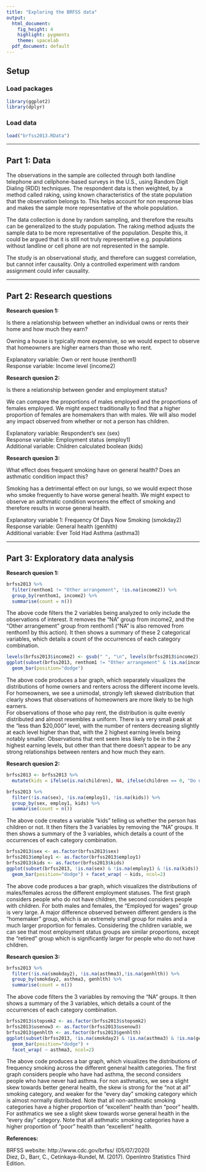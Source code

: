 ---
title: "Exploring the BRFSS data"
output:
  html_document:
    fig_height: 4
    highlight: pygments
    theme: spacelab
  pdf_document: default
---

## Setup

### Load packages

```{r load-packages, message = FALSE}
library(ggplot2)
library(dplyr)
```

### Load data

```{r load-data}
load("brfss2013.RData")
```


* * *

## Part 1: Data

The observations in the sample are collected through both landline telephone and cellphone-based surveys in the U.S., using Random Digit Dialing (RDD) techniques. The respondent data is then weighted, by a method called raking, using known characteristics of the state population that the observation belongs to. This helps account for non response bias and makes the sample more representative of the whole population.

The data collection is done by random sampling, and therefore the results can be generalized to the study population. The raking method adjusts the sample data to be more representative of the population. Despite this, it could be argued that it is still not truly representative e.g. populations without landline or cell phone are not represented in the sample.

The study is an observational study, and therefore can suggest correlation, but cannot infer causality. Only a controlled experiment with random assignment could infer causality.

* * *

## Part 2: Research questions

**Research quesion 1:**

Is there a relationship between whether an individual owns or rents their home and how much they earn?

Owning a house is typically more expensive, so we would expect to observe that homeowners are higher earners than those who rent.

Explanatory variable: Own or rent house (renthom1)  
Response variable: Income level (income2)  


**Research quesion 2:**

Is there a relationship between gender and employment status?

We can compare the proportions of males employed and the proportions of females employed. We might expect traditionally to find that a higher proportion of females are homemakers than with males. We will also model any impact observed from whether or not a person has children.  

Explanatory variable: Respondent's sex (sex)  
Response variable: Employment status (employ1)  
Additional variable: Children calculated boolean (kids)  


**Research quesion 3:**

What effect does frequent smoking have on general health? Does an asthmatic condition impact this?

Smoking has a detrimental effect on our lungs, so we would expect those who smoke frequently to have worse general health. We might expect to observe an asthmatic condition worsens the effect of smoking and therefore results in worse general health.


Explanatory variable 1: Frequency Of Days Now Smoking (smokday2)  
Response variable: General health (genhlth)  
Additional variable: Ever Told Had Asthma (asthma3)

* * *

## Part 3: Exploratory data analysis

**Research quesion 1:**

```{r question 1: Numerical Summary}
brfss2013 %>% 
  filter(renthom1 != "Other arrangement", !is.na(income2)) %>%
  group_by(renthom1, income2) %>% 
  summarise(count = n())
```

The above code filters the 2 variables being analyzed to only include the observations of interest. It removes the "NA" group from income2, and the "Other arrangement" group from renthom1 ("NA" is also removed from renthom1 by this action). It then shows a summary of these 2 categorical variables, which details a count of the occurrences of each category combination.


```{r question 1: Visual Summary}
levels(brfss2013$income2) <- gsub(" ", "\n", levels(brfss2013$income2))
ggplot(subset(brfss2013, renthom1 != "Other arrangement" & !is.na(income2)), aes(x=renthom1, fill = income2)) +
  geom_bar(position="dodge")
```

The above code produces a bar graph, which separately visualizes the distributions of home owners and renters across the different income levels.  
For homeowners, we see a unimodal, strongly left skewed distribution that clearly shows that observations of homeowners are more likely to be high earners.  
For observations of those who pay rent, the distribution is quite evenly distributed and almost resembles a uniform. There is a very small peak at the "less than $20,000" level, with the number of renters decreasing slightly at each level higher than that, with the 2 highest earning levels being notably smaller. Observations that rent seem less likely to be in the 2 highest earning levels, but other than that there doesn't appear to be any strong relationships between renters and how much they earn.

**Research quesion 2:**

```{r question 2: Numerical Summary}

brfss2013 <- brfss2013 %>% 
  mutate(kids = ifelse(is.na(children), NA, ifelse(children == 0, "Do not have children", "Have children")))

brfss2013 %>% 
  filter(!is.na(sex), !is.na(employ1), !is.na(kids)) %>%
  group_by(sex, employ1, kids) %>%
  summarise(count = n())

```

The above code creates a variable "kids" telling us whether the person has children or not. It then filters the 3 variables by removing the "NA" groups. It then shows a summary of the 3 variables, which details a count of the occurrences of each category combination.


```{r question 2: Visual Summary}

brfss2013$sex <- as.factor(brfss2013$sex)
brfss2013$employ1 <- as.factor(brfss2013$employ1)
brfss2013$kids <- as.factor(brfss2013$kids)
ggplot(subset(brfss2013, !is.na(sex) & !is.na(employ1) & !is.na(kids)), aes(x=sex, fill = employ1)) +
  geom_bar(position="dodge") + facet_wrap( ~ kids, ncol=2)

```

The above code produces a bar graph, which visualizes the distributions of males/females across the different employment statuses. The first graph considers people who do not have children, the second considers people with children.
For both males and females, the "Employed for wages" group is very large. A major difference observed between different genders is the "homemaker" group, which is an extremely small group for males and a much larger proportion for females.
Considering the children variable, we can see that most employment status groups are similar proportions, except the "retired" group which is significantly larger for people who do not have children.


**Research quesion 3:**

```{r question 3: Numerical Summary}

brfss2013 %>% 
  filter(!is.na(smokday2), !is.na(asthma3),!is.na(genhlth)) %>%
  group_by(smokday2, asthma3, genhlth) %>%
  summarise(count = n())

```

The above code filters the 3 variables by removing the "NA" groups. It then shows a summary of the 3 variables, which details a count of the occurrences of each category combination.

```{r question 3: Visual Summary}

brfss2013$stopsmk2 <- as.factor(brfss2013$stopsmk2)
brfss2013$usenow3 <- as.factor(brfss2013$usenow3)
brfss2013$genhlth <- as.factor(brfss2013$genhlth)
ggplot(subset(brfss2013, !is.na(smokday2) & !is.na(asthma3) & !is.na(genhlth)), aes(x=smokday2, fill = genhlth)) +
  geom_bar(position="dodge") +
  facet_wrap( ~ asthma3, ncol=2)

```

The above code produces a bar graph, which visualizes the distributions of frequency smoking across the different general health categories. The first graph considers people who have had asthma, the second considers people who have never had asthma.
For non asthmatics, we see a slight skew towards better general health, the skew is strong for the "not at all" smoking category, and weaker for the "every day" smoking category which is almost normally distributed. Note that all non-asthmatic smoking categories have a higher proportion of "excellent" health than "poor" health. 
For asthmatics we see a slight skew towards worse general health in the "every day" category. Note that all asthmatic smoking categories have a higher proportion of "poor" health than "excellent" health.


**References:**

BRFSS website: http://www.cdc.gov/brfss/ (05/07/2020)  
Diez, D., Barr, C., Cetinkaya-Rundel, M. (2017). OpenIntro Statistics Third Edition.
